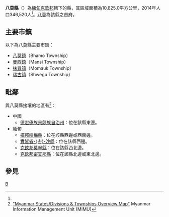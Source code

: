 {{Infobox settlement
|native_name = {{lang|my|ဗန်းမော်ခရိုင်}}
|official_name = 八莫縣
|settlement_type = [[克欽邦|克欽邦]]行政區
|image_skyline = 
|image_map = 
|map_caption = 
|subdivision_type = 國家
|subdivision_name = {{flag|Myanmar}}
|subdivision_type1 = 省邦
|subdivision_name1 = [[克欽邦|克欽邦]]
|subdivision_type2 = 首府
|subdivision_name2 = [[八莫|八莫]]
|unit_pref = 
|area_total_km2 = 10,825.0
|population_as_of = 2014
|population_footnotes =<ref name="citypopulation">[http://www.citypopulation.de/php/myanmar-admin.php MYANMAR: Administrative Division]. Citypopulation. 2015-11-13</ref>
|population = 346,520
|population_density_km2 = 32.01
|latNS = N
|latd = 24
|latm = 15
|lats = 00
|longEW = E
|longd = 97
|longm = 15
|longs = 00
|coordinates_display = inline,title
|coordinates_region = MM
|pushpin_map = Burma
|elevation_footnotes = 
|elevation_ft = 
|elevation_m = 
|timezone = [[Myanmar_Standard_Time|MST]]
|utc_offset = +6:30
|website =
}}

'''八莫縣'''（{{lang-my|ဗန်းမော်ခရိုင်}}）為[[緬甸|緬甸]][[克欽邦|克欽邦]]轄下的縣，其區域面積為10,825.0平方公里，2014年人口346,520人<ref name="citypopulation"/>。[[八莫|八莫]]為該縣之首府。

==主要市鎮==
以下為八莫縣主要市鎮：
*[[八莫鎮|八莫鎮]]（Bhamo Township）
*[[曼西鎮|曼西鎮]]（Mansi Township）
*[[抹冒镇|抹冒镇]]（Momauk Township）
*[[瑞古镇|瑞古镇]]（Shwegu Township）

==毗鄰==
與八莫縣接壤的地區有<ref>[http://www.burmalibrary.org/docs6/MIMU001_A3_SD%20&%20Township%20Overview.pdf "Myanmar States/Divisions & Townships Overview Map"] {{Wayback|url=http://www.burmalibrary.org/docs6/MIMU001_A3_SD%20%26%20Township%20Overview.pdf |date=20101203160828 }} Myanmar Information Management Unit (MIMU)</ref>：
*中國
**[[德宏傣族景颇族自治州|德宏傣族景颇族自治州]]：位在該縣東邊。
*緬甸
**[[撣邦|撣邦]][[皎梅縣|皎梅縣]]：位在該縣西邊或西南邊。
**[[實皆省|實皆省]][[杰沙縣|-{杰}-沙縣]]：位在該縣西邊。
**[[克欽邦|克欽邦]][[莫寧縣|莫寧縣]]：位在該縣西北邊。
**[[克欽邦|克欽邦]][[密支那縣|密支那縣]]：位在該縣北邊或東北邊。

==參見==
{{Reflist}}

{{克钦邦行政区划|state=collapsed}}
{{緬甸縣份|state=collapsed}}

[[Category:克欽邦縣份|B]]

{{Myanmar-stub}}